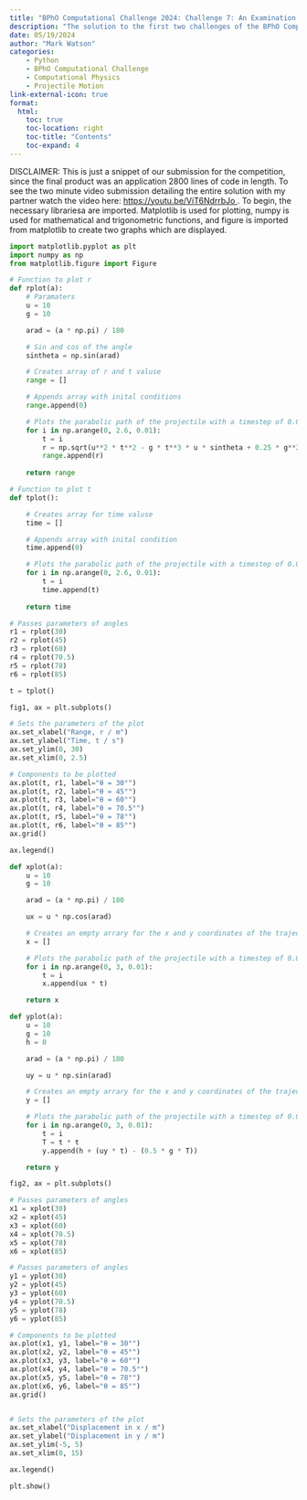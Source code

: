 ```yaml
---
title: "BPhO Computational Challenge 2024: Challenge 7: An Examination of the Phenomenon of Local Maxima and Minima on Range Against Time Graphs in Projectile Motion"
description: "The solution to the first two challenges of the BPhO Computational Challenge, an analytical projectile model which creates a trajectory and outputs time of flight, range and the apogee."
date: 05/19/2024
author: "Mark Watson"
categories: 
    - Python 
    - BPhO Computational Challenge
    - Computational Physics
    - Projectile Motion
link-external-icon: true
format:
  html:
    toc: true
    toc-location: right
    toc-title: "Contents"
    toc-expand: 4
---
```

DISCLAIMER: This is just a snippet of our submission for the competition, since the final product was an application 2800 lines of code in length. To see the two minute video submission detailing the entire solution with my partner watch the video here: <a href = "https://youtu.be/ViT6NdrrbJo" target="_blank"> https://youtu.be/ViT6NdrrbJo </a>. 
To begin, the necessary librariesa are imported. Matplotlib is used for plotting, numpy is used for mathematical and trigonometric functions, and figure is imported from matplotlib to create two graphs which are displayed.
```python
import matplotlib.pyplot as plt
import numpy as np
from matplotlib.figure import Figure
```

```python
# Function to plot r
def rplot(a):
    # Paramaters
    u = 10
    g = 10

    arad = (a * np.pi) / 180

    # Sin and cos of the angle
    sintheta = np.sin(arad)

    # Creates array of r and t valuse
    range = []

    # Appends array with inital conditions
    range.append(0)

    # Plots the parabolic path of the projectile with a timestep of 0.01s across an interval of tflight
    for i in np.arange(0, 2.6, 0.01):
        t = i
        r = np.sqrt(u**2 * t**2 - g * t**3 * u * sintheta + 0.25 * g**2 * t**4)
        range.append(r)
    
    return range
```
```python
# Function to plot t
def tplot():

    # Creates array for time valuse
    time = []

    # Appends array with inital condition
    time.append(0)

    # Plots the parabolic path of the projectile with a timestep of 0.01s across an interval of tflight
    for i in np.arange(0, 2.6, 0.01):
        t = i
        time.append(t)
    
    return time
```

```python
# Passes parameters of angles 
r1 = rplot(30)
r2 = rplot(45)
r3 = rplot(60)
r4 = rplot(70.5)
r5 = rplot(78)
r6 = rplot(85)

t = tplot()
```
```python
fig1, ax = plt.subplots()

# Sets the parameters of the plot
ax.set_xlabel("Range, r / m")
ax.set_ylabel("Time, t / s")
ax.set_ylim(0, 30)
ax.set_xlim(0, 2.5)

# Components to be plotted
ax.plot(t, r1, label="θ = 30°")
ax.plot(t, r2, label="θ = 45°")
ax.plot(t, r3, label="θ = 60°")
ax.plot(t, r4, label="θ = 70.5°")
ax.plot(t, r5, label="θ = 78°")
ax.plot(t, r6, label="θ = 85°")
ax.grid()

ax.legend()
```

```python
def xplot(a):
    u = 10
    g = 10

    arad = (a * np.pi) / 180

    ux = u * np.cos(arad)

    # Creates an empty arrary for the x and y coordinates of the trajectory
    x = []

    # Plots the parabolic path of the projectile with a timestep of 0.01s across an interval of tflight
    for i in np.arange(0, 3, 0.01):
        t = i
        x.append(ux * t)

    return x
```
```python
def yplot(a):
    u = 10
    g = 10
    h = 0

    arad = (a * np.pi) / 180

    uy = u * np.sin(arad)

    # Creates an empty arrary for the x and y coordinates of the trajectory
    y = []

    # Plots the parabolic path of the projectile with a timestep of 0.01s across an interval of tflight
    for i in np.arange(0, 3, 0.01):
        t = i
        T = t * t
        y.append(h + (uy * t) - (0.5 * g * T))   

    return y    
```
```python
fig2, ax = plt.subplots()

# Passes parameters of angles 
x1 = xplot(30)
x2 = xplot(45)
x3 = xplot(60)
x4 = xplot(70.5)
x5 = xplot(78)
x6 = xplot(85)

# Passes parameters of angles 
y1 = yplot(30)
y2 = yplot(45)
y3 = yplot(60)
y4 = yplot(70.5)
y5 = yplot(78)
y6 = yplot(85)
```
```python
# Components to be plotted
ax.plot(x1, y1, label="θ = 30°")
ax.plot(x2, y2, label="θ = 45°")
ax.plot(x3, y3, label="θ = 60°")
ax.plot(x4, y4, label="θ = 70.5°")
ax.plot(x5, y5, label="θ = 78°")
ax.plot(x6, y6, label="θ = 85°")
ax.grid()


# Sets the parameters of the plot
ax.set_xlabel("Displacement in x / m")
ax.set_ylabel("Displacement in y / m")
ax.set_ylim(-5, 5)
ax.set_xlim(0, 15)

ax.legend()

plt.show()
```
